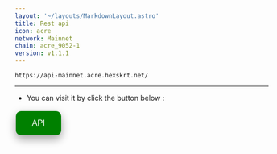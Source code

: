 ```yaml
---
layout: '~/layouts/MarkdownLayout.astro'
title: Rest api
icon: acre
network: Mainnet
chain: acre_9052-1
version: v1.1.1
---
```


```
https://api-mainnet.acre.hexskrt.net/
```
--------------

- You can visit it by click the button below :
<a href="https://api-mainnet.acre.hexskrt.net/" target="_blank">
  <button style="background-color: green; border: none; color: white; padding: 15px 32px; text-align: center; text-decoration: none; display: inline-block; font-size: 16px; margin: 4px 2px; cursor: pointer; border-radius: 10px; box-shadow: 0 8px 16px 0 rgba(0,0,0,0.2), 0 6px 20px 0 rgba(0,0,0,0.19);" onmouseover="this.style.boxShadow='0 0 0 4px rgba(0,255,0,0.5)'" onmouseout="this.style.boxShadow='0 8px 16px 0 rgba(0,0,0,0.2), 0 6px 20px 0 rgba(0,0,0,0.19)'">API</button>
</a>
